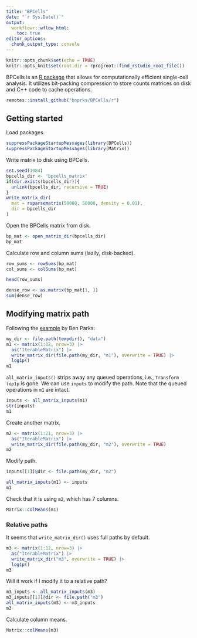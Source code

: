 ```yaml
---
title: "BPCells"
date: "`r Sys.Date()`"
output:
  workflowr::wflow_html:
    toc: true
editor_options:
  chunk_output_type: console
---
```


```r
knitr::opts_chunk$set(echo = TRUE)
knitr::opts_knit$set(root.dir = rprojroot::find_rstudio_root_file())
```

BPCells is an [R package](https://github.com/bnprks/BPCells) that allows for computationally efficient single-cell analysis. It utilizes bit-packing compression to store counts matrices on disk and C++ code to cache operations. 

```r
remotes::install_github("bnprks/BPCells/r")
```

## Getting started

Load packages.

```r
suppressPackageStartupMessages(library(BPCells))
suppressPackageStartupMessages(library(Matrix))
```

Write matrix to disk using BPCells.

```r
set.seed(1984)
bpcells_dir <- 'bpcells_matrix'
if(dir.exists(bpcells_dir)){
  unlink(bpcells_dir, recursive = TRUE)
}
write_matrix_dir(
  mat = rsparsematrix(50000, 50000, density = 0.01),
  dir = bpcells_dir
)
```

Open the BPCells matrix from disk.

```r
bp_mat <- open_matrix_dir(bpcells_dir)
bp_mat
```

Calculate row and column sums (lazily, disk-backed).

```r
row_sums <- rowSums(bp_mat)
col_sums <- colSums(bp_mat)

head(row_sums)

dense_row <- as.matrix(bp_mat[1, ])
sum(dense_row)
```

## Modifying matrix path

Following the [example](https://github.com/bnprks/BPCells/issues/247#issuecomment-2813863978) by Ben Parks:

```r
my_dir <- file.path(tempdir(), "data")
m1 <- matrix(1:12, nrow=3) |> 
  as("IterableMatrix") |>
  write_matrix_dir(file.path(my_dir, "m1"), overwrite = TRUE) |>
  log1p()
m1
```

`all_matrix_inputs()` strips away any queued operations, i.e., `Transform lop1p` is gone. We can use `inputs` to modify the path. Note that the queued operations in `m1` are intact.

```r
inputs <- all_matrix_inputs(m1)
str(inputs)
m1
```

Create another matrix.

```r
m2 <- matrix(1:21, nrow=3) |> 
  as("IterableMatrix") |>
  write_matrix_dir(file.path(my_dir, "m2"), overwrite = TRUE)
m2
```

Modify path.

```r
inputs[[1]]@dir <- file.path(my_dir, "m2")

all_matrix_inputs(m1) <- inputs
m1
```

Check that it is using `m2`, which has 7 columns.

```r
Matrix::colMeans(m1)
```

### Relative paths

It seems that `write_matrix_dir()` uses full paths by default.

```r
m3 <- matrix(1:12, nrow=3) |> 
  as("IterableMatrix") |>
  write_matrix_dir("m3", overwrite = TRUE) |>
  log1p()
m3
```

Will it work if I modify it to a relative path?

```r
m3_inputs <- all_matrix_inputs(m3)
m3_inputs[[1]]@dir <- file.path("m3")
all_matrix_inputs(m3) <- m3_inputs
m3
```

Calculate column means.

```r
Matrix::colMeans(m3)
```
